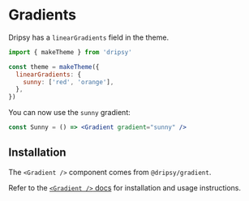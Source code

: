 # Gradients

Dripsy has a `linearGradients` field in the theme.

```jsx
import { makeTheme } from 'dripsy'

const theme = makeTheme({
  linearGradients: {
    sunny: ['red', 'orange'],
  },
})
```

You can now use the `sunny` gradient:

```jsx
const Sunny = () => <Gradient gradient="sunny" />
```

## Installation

The `<Gradient />` component comes from `@dripsy/gradient`.

Refer to the [`<Gradient />` docs](/apis/gradient) for installation and usage instructions.
